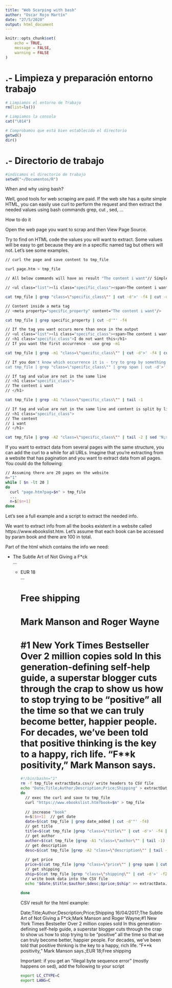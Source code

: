 ```yaml
---
title: "Web Scarping with bash"
author: "Oscar Rojo Martín"
date: "27/5/2020"
output: html_document
---
```




```r
knitr::opts_chunk$set(
	echo = TRUE,
	message = FALSE,
	warning = FALSE
)
```


# .- Limpieza y preparación entorno trabajo
```r
# Limpiamos el entorno de Trabajo
rm(list=ls())

# Limpiamos la consola
cat("\014")

# Comprobamos que está bien establecido el directorio
getwd()
dir()
```
# .- Directorio de trabajo
```r
#indicamos el directorio de trabajo
setwd("~/Documentos/R")
```

When and why using bash?

Well, good tools for web scraping are paid. If the web site has a quite simple HTML, you can easily use curl to perform the request and then extract the needed values using bash commands grep, cut , sed, …

How to do it

Open the web page you want to scrap and then View Page Source.

Try to find on HTML code the values you will want to extract. Some values will be easy to get because they are in a specific named tag but others will not. Let’s see some examples.


```bash


// curl the page and save content to tmp_file

curl page.htm > tmp_file
```

```bash
// All below commands will have as result "The content i want"// Simple tag (within other tags)

// <ul class="list"><li class="specific_class"><span>The content i want</span></li><div>...

cat tmp_file | grep "class=\"specific_class\"" | cut -d'>' -f4 | cut -d'<' -f1
```


```bash


// Content inside a meta tag
// <meta property="specific_property" content="The content i want"/>

cat tmp_file | grep specific_property | cut -d'"' -f4
```



```bash


// If the tag you want occurs more than once in the output
// <ul class="list"><li class="specific_class"><span>The content i want</span></li><div>...
// <h1 class="specific_class">I do not want this</h1>
// If you want the first occurrence - use grep -m1

cat tmp_file | grep -m1 "class=\"specific_class\"" | cut -d'>' -f4 | cut -d'<' -f1
```


```bash
// If you don't know which occurrence it is - try to grep by something else
cat tmp_file | grep "class=\"specific_class\"" | grep span | cut -d'>' -f4 | cut -d'<' -f1

```



```bash
// If tag and value are not in the same line
// <h1 class="specific_class">
// The content i want
// </h1>

cat tmp_file | grep -A1 "class=\"specific_class\"" | tail -1
```




```bash

// If tag and value are not in the same line and content is split by lines
// <h1 class="specific_class">
// The content
// i want
// </h1>

cat tmp_file | grep -A2 "class=\"specific_class\"" | tail -2 | sed 'N;s/\n/ /'
```

If you want to extract data from several pages with the same structure, you can add the curl to a while for all URLs. Imagine that you’re extracting from a website that has pagination and you want to extract data from all pages. You could do the following:


```bash
// Assuming there are 20 pages on the website
n="1"
while [ $n -lt 20 ]
do
  curl "page.htm?pag=$n" > tmp_file
  ...
  n=$[$n+1]
done
```



Let’s see a full example and a script to extract the needed info.

We want to extract info from all the books existent in a website called https://www.ebookslist.htm. Let’s assume that each book can be accessed by param book and there are 100 in total.

Part of the html which contains the info we need:


<ul class="list"><li class="title"><span>The Subtle Art of Not Giving a F*ck</span></li><div>...
<meta property="date_added" content="16/04/2017"/>
<ul class="list"><li class="price"><span>EUR 18</span></li><div>...
<h1 class="shipping">Free shipping</h1>
<h1 class="author">
Mark Manson and Roger Wayne
</h1>
<h1 class="description">
#1 New York Times Bestseller Over 2 million copies sold In this generation-defining self-help guide, a superstar blogger cuts through the crap to show us how to stop trying to be "positive" all the time so that we can truly become better, happier people.
For decades, we've been told that positive thinking is the key to a happy, rich life. "F**k positivity," Mark Manson says.
</h1>



```bash
#!/bin/bashn="1"
rm -f tmp_file extractData.csv// write headers to CSV file
echo "Date;Title;Author;Description;Price;Shipping" > extractData.csvwhile [ $n -lt 100]
do
  // exec the curl and save to tmp_file
  curl "https://www.ebookslist.htm?book=$n" > tmp_file
  
  // increase "book"
  n=$[$n+1]  // get date
  date=$(cat tmp_file | grep date_added | cut -d'"' -f4)  
  // get title
  title=$(cat tmp_file |grep "class=\"title\"" | cut -d'>' -f4 | cut -d'<' -f1)  
  // get author
  author=$(cat tmp_file |grep -A1 "class=\"author\"" | tail -1)  
  // get description
  desc=$(cat tmp_file |grep -A2 "class=\"description\"" | tail -2 | sed 'N;s/\n/ /')
  
  // get price
  price=$(cat tmp_file |grep "class=\"price\"" | grep span | cut -d'>' -f4 | cut -d'<' -f1)  
  // get shipping
  ship=$(cat tmp_file |grep "class=\"shipping\"" | cut -d'>' -f2 | cut -d'<' -f1)  
  // write book data into the CSV file
  echo "$date;$title;$author;$desc;$price;$ship" >> extractData.csv
  
done
```

CSV result for the html example:

Date;Title;Author;Description;Price;Shipping
16/04/2017;The Subtle Art of Not Giving a F*ck;Mark Manson and Roger Wayne;#1 New York Times Bestseller Over 2 million copies sold In this generation-defining self-help guide, a superstar blogger cuts through the crap to show us how to stop trying to be "positive" all the time so that we can truly become better, happier people. For decades, we've been told that positive thinking is the key to a happy, rich life. "F**k positivity," Mark Manson says.;EUR 18;Free shipping

Important: if you get an “illegal byte sequence error” (mostly happens on sed), add the following to your script


```bash
export LC_CTYPE=C
export LANG=C
```

